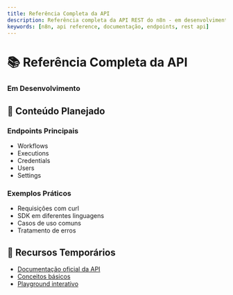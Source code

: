---
title: Referência Completa da API
description: Referência completa da API REST do n8n - em desenvolvimento
keywords: [n8n, api reference, documentação, endpoints, rest api]
---


# 📚 Referência Completa da API

<div style={{
  background: '#ed8936',
  padding: '1.5rem',
  borderRadius: '8px',
  color: 'white',
  textAlign: 'center'
}}>
  <IonicIcon name="library-outline" style={{fontSize: '32px', marginBottom: '0.5rem'}} />
  <h3 style={{color: 'white'}}>Em Desenvolvimento</h3>
</div>

## 📖 Conteúdo Planejado

### **Endpoints Principais**
- Workflows
- Executions
- Credentials
- Users
- Settings

### **Exemplos Práticos**
- Requisições com curl
- SDK em diferentes linguagens
- Casos de uso comuns
- Tratamento de erros

## 🔗 Recursos Temporários

- [Documentação oficial da API](https://docs.n8n.io/api/)
- [Conceitos básicos](/api/conceitos)
- [Playground interativo](/api/ferramentas/playground)